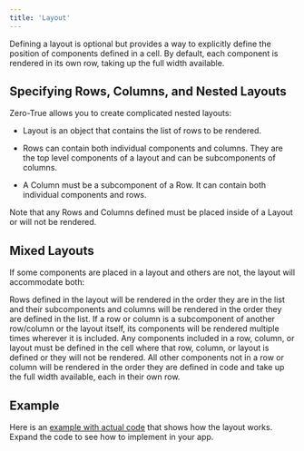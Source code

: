 ```yaml
---
title: 'Layout'
---
```


Defining a layout is optional but provides a way to explicitly define the position of components defined in a cell. By default, each component is rendered in its own row, taking up the full width available.

## Specifying Rows, Columns, and Nested Layouts

Zero-True allows you to create complicated nested layouts:

- Layout is an object that contains the list of rows to be rendered.

- Rows can contain both individual components and columns. They are the top level components of a layout and can be subcomponents of columns.

- A Column must be a subcomponent of a Row. It can contain both individual components and rows.

<Note>Note that any Rows and Columns defined must be placed inside of a Layout or will not be rendered.</Note>

## Mixed Layouts

If some components are placed in a layout and others are not, the layout will accommodate both:

<Steps>
  <Step title="Rendering Order">
    Rows defined in the layout will be rendered in the order they are in the list and their subcomponents and columns will be rendered in the order they are defined in the list.
  </Step>
  <Step title="Multiple Rendering">
    If a row or column is a subcomponent of another row/column or the layout itself, its components will be rendered multiple times wherever it is included.
  </Step>
  <Step title="Component Definition">
    Any components included in a row, column, or layout must be defined in the cell where that row, column, or layout is defined or they will not be rendered.
  </Step>
  <Step title="Full Width Rendering">
    All other components not in a row or column will be rendered in the order they are defined in code and take up the full width available, each in their own row.
  </Step>
</Steps>

## Example

Here is an [example with actual code](https://published.zero-true.com/carson/layout-example/) that shows how the layout works. Expand the code to see how to implement in your app.